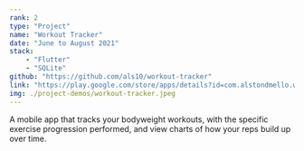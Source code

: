 ```yaml
---
rank: 2
type: "Project"
name: "Workout Tracker"
date: "June to August 2021"
stack:
    - "Flutter"
    - "SQLite"
github: "https://github.com/als10/workout-tracker"
link: "https://play.google.com/store/apps/details?id=com.alstondmello.workout_tracker"
img: ./project-demos/workout-tracker.jpeg
---
```

A mobile app that tracks your bodyweight workouts, with the specific exercise progression performed, and view charts of how your reps build up over time.
